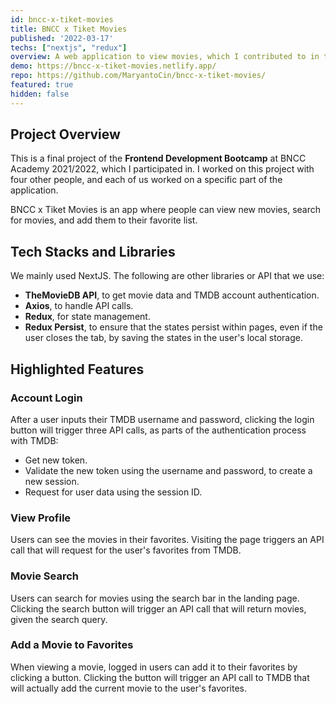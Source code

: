 ```yaml
---
id: bncc-x-tiket-movies
title: BNCC x Tiket Movies
published: '2022-03-17'
techs: ["nextjs", "redux"]
overview: A web application to view movies, which I contributed to in the final project of the Frontend Development Bootcamp at BNCC Academy 2021/2022.
demo: https://bncc-x-tiket-movies.netlify.app/
repo: https://github.com/MaryantoCin/bncc-x-tiket-movies/
featured: true
hidden: false
---
```


## Project Overview

This is a final project of the **Frontend Development Bootcamp** at BNCC Academy 2021/2022, which I participated in. I worked on this project with four other people, and each of us worked on a specific part of the application.

BNCC x Tiket Movies is an app where people can view new movies, search for movies, and add them to their favorite list. 

## Tech Stacks and Libraries

We mainly used NextJS. The following are other libraries or API that we use:
- **TheMovieDB API**, to get movie data and TMDB account authentication.
- **Axios**, to handle API calls.
- **Redux**, for state management.
- **Redux Persist**, to ensure that the states persist within pages, even if the user closes the tab, by saving the states in the user's local storage.

## Highlighted Features

### Account Login

After a user inputs their TMDB username and password, clicking the login button will trigger three API calls, as parts of the authentication process with TMDB:
- Get new token.
- Validate the new token using the username and password, to create a new session.
- Request for user data using the session ID.

### View Profile

Users can see the movies in their favorites. Visiting the page triggers an API call that will request for the user's favorites from TMDB.

### Movie Search

Users can search for movies using the search bar in the landing page. Clicking the search button will trigger an API call that will return movies, given the search query.

### Add a Movie to Favorites

When viewing a movie, logged in users can add it to their favorites by clicking a button. Clicking the button will trigger an API call to TMDB that will actually add the current movie to the user's favorites.